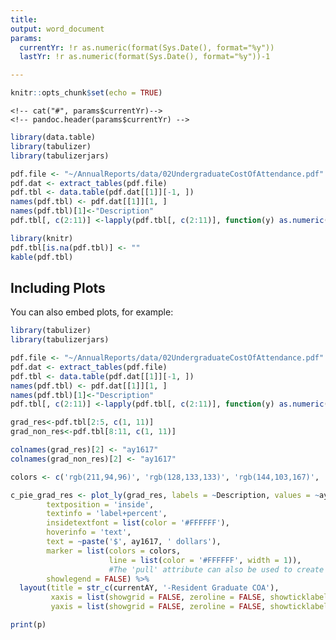 ```yaml
---
title: 
output: word_document
params:
  currentYr: !r as.numeric(format(Sys.Date(), format="%y"))
  lastYr: !r as.numeric(format(Sys.Date(), format="%y"))-1

---
```

<!-- Initializing knitr -->

```r
knitr::opts_chunk$set(echo = TRUE)
```




```heading
<!-- cat("#", params$currentYr)-->
<!-- pandoc.header(params$currentYr) -->
```


```r
library(data.table)
library(tabulizer)
library(tabulizerjars)

pdf.file <- "~/AnnualReports/data/02UndergraduateCostOfAttendance.pdf"
pdf.dat <- extract_tables(pdf.file)
pdf.tbl <- data.table(pdf.dat[[1]][-1, ])
names(pdf.tbl) <- pdf.dat[[1]][1, ]
names(pdf.tbl)[1]<-"Description"
pdf.tbl[, c(2:11)] <-lapply(pdf.tbl[, c(2:11)], function(y) as.numeric(gsub('[^a-zA-Z0-9.]', '', y)))

library(knitr)
pdf.tbl[is.na(pdf.tbl)] <- ""
kable(pdf.tbl)
```
## Including Plots

You can also embed plots, for example:

```r
library(tabulizer)
library(tabulizerjars)

pdf.file <- "~/AnnualReports/data/02UndergraduateCostOfAttendance.pdf"          # Define path to PDF file
pdf.dat <- extract_tables(pdf.file)                                             # Extract data table
pdf.tbl <- data.table(pdf.dat[[1]][-1, ])                                       # Coerce output matrix to data.table
names(pdf.tbl) <- pdf.dat[[1]][1, ]
names(pdf.tbl)[1]<-"Description"
pdf.tbl[, c(2:11)] <-lapply(pdf.tbl[, c(2:11)], function(y) as.numeric(gsub('[^a-zA-Z0-9.]', '', y)))             

grad_res<-pdf.tbl[2:5, c(1, 11)]
grad_non_res<-pdf.tbl[8:11, c(1, 11)]

colnames(grad_res)[2] <- "ay1617"
colnames(grad_non_res)[2] <- "ay1617"

colors <- c('rgb(211,94,96)', 'rgb(128,133,133)', 'rgb(144,103,167)', 'rgb(171,104,87)', 'rgb(114,147,203)')

c_pie_grad_res <- plot_ly(grad_res, labels = ~Description, values = ~ay1617, type = 'pie',
        textposition = 'inside',
        textinfo = 'label+percent',
        insidetextfont = list(color = '#FFFFFF'),
        hoverinfo = 'text',
        text = ~paste('$', ay1617, ' dollars'),
        marker = list(colors = colors,
                      line = list(color = '#FFFFFF', width = 1)),
                      #The 'pull' attribute can also be used to create space between the sectors
        showlegend = FALSE) %>%
  layout(title = str_c(currentAY, '-Resident Graduate COA'),
         xaxis = list(showgrid = FALSE, zeroline = FALSE, showticklabels = FALSE),
         yaxis = list(showgrid = FALSE, zeroline = FALSE, showticklabels = FALSE))

print(p)

```

